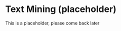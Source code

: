 # Text Mining (placeholder) {#textmining}
\index{textmining}

This is a placeholder, please come back later
